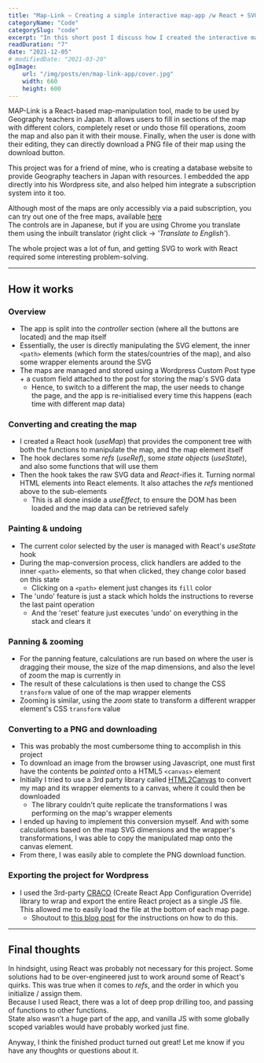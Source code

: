 ```yaml
---
title: "Map-Link – Creating a simple interactive map-app /w React + SVG"
categoryName: "Code"
categorySlug: "code"
excerpt: "In this short post I discuss how I created the interactive map app, 'MapLink', capable of panning, painting, zooming the map, and also saving the final map as a PNG"
readDuration: "7"
date: "2021-12-05"
# modifiedDate: "2021-03-20"
ogImage:
    url: "/img/posts/en/map-link-app/cover.jpg"
    width: 660
    height: 600
---
```


MAP-Link is a React-based map-manipulation tool, made to be used by Geography teachers in Japan. It allows users to fill in sections of the map with different colors, completely reset or undo those fill operations, zoom the map and also pan it with their mouse.
Finally, when the user is done with their editing, they can directly download a PNG file of their map using the download button.

This project was for a friend of mine, who is creating a database website to provide Geography teachers in Japan with resources. I embedded the app directly into his Wordpress site, and also helped him integrate a subscription system into it too.

Although most of the maps are only accessibly via a paid subscription, you can try out one of the free maps, available [here](https://ee-arts.biz/map/47%e9%83%bd%e9%81%93%e5%ba%9c%e7%9c%8c-2/)  
The controls are in Japanese, but if you are using Chrome you translate them using the inbuilt translator (right click -> _'Translate to English'_).

The whole project was a lot of fun, and getting SVG to work with React required some interesting problem-solving.

---

## How it works

### Overview

-   The app is split into the _controller_ section (where all the buttons are located) and the map itself
-   Essentially, the user is directly manipulating the SVG element, the inner `<path>` elements (which form the states/countries of the map), and also some wrapper elements around the SVG
-   The maps are managed and stored using a Wordpress Custom Post type + a custom field attached to the post for storing the map's SVG data
    -   Hence, to switch to a different the map, the user needs to change the page, and the app is re-initialised every time this happens (each time with different map data)

### Converting and creating the map

-   I created a React hook (_useMap_) that provides the component tree with both the functions to manipulate the map, and the map element itself
-   The hook declares some _refs_ (_useRef_), some _state objects_ (_useState_), and also some functions that will use them
-   Then the hook takes the raw SVG data and _React_-ifies it. Turning normal HTML elements into React elements. It also attaches the _refs_ mentioned above to the sub-elements
    -   This is all done inside a _useEffect_, to ensure the DOM has been loaded and the map data can be retrieved safely

### Painting & undoing

-   The current color selected by the user is managed with React's _useState_ hook
-   During the map-conversion process, click handlers are added to the inner `<path>` elements, so that when clicked, they change color based on this state
    -   Clicking on a `<path>` element just changes its `fill` color
-   The 'undo' feature is just a stack which holds the instructions to reverse the last paint operation
    -   And the 'reset' feature just executes 'undo' on everything in the stack and clears it

### Panning & zooming

-   For the panning feature, calculations are run based on where the user is dragging their mouse, the size of the map dimensions, and also the level of zoom the map is currently in
-   The result of these calculations is then used to change the CSS `transform` value of one of the map wrapper elements 
-   Zooming is similar, using the _zoom_ state to transform a different wrapper element's CSS `transform` value

### Converting to a PNG and downloading

-   This was probably the most cumbersome thing to accomplish in this project
-   To download an image from the browser using Javascript, one must first have the contents be _painted_ onto a HTML5 `<canvas>` element
-   Initially I tried to use a 3rd party library called [HTML2Canvas](https://html2canvas.hertzen.com/) to convert my map and its wrapper elements to a canvas, where it could then be downloaded
    -   The library couldn't quite replicate the transformations I was performing on the map's wrapper elements
-   I ended up having to implement this conversion myself. And with some calculations based on the map SVG dimensions and the wrapper's transformations, I was able to copy the manipulated map onto the canvas element.
-   From there, I was easily able to complete the PNG download function.

### Exporting the project for Wordpress

-   I used the 3rd-party [CRACO](https://github.com/gsoft-inc/craco) (Create React App Configuration Override) library to wrap and export the entire React project as a single JS file. This allowed me to easily load the file at the bottom of each map page.
    -   Shoutout to [this blog post](https://dev.to/julbrs/how-to-use-react-inside-a-wordpress-application-49i) for the instructions on how to do this.

---

## Final thoughts
In hindsight, using React was probably not necessary for this project. Some solutions had to be over-engineered just to work around some of React's quirks. This was true when it comes to _refs_, and the order in which you initialize / assign them.  
Because I used React, there was a lot of deep prop drilling too, and passing of functions to other functions.  
State also wasn't a huge part of the app, and vanilla JS with some globally scoped variables would have probably worked just fine.

Anyway, I think the finished product turned out great! Let me know if you have any thoughts or questions about it.
